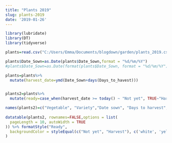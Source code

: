 ```yaml
---
title: "Plants 2019"
slug: plants-2019
date: '2019-01-26'
---
```


```r
library(lubridate)
library(DT)
library(tidyverse)

plants=read.csv("C:/Users/Emma/Documents/blogdown/garden/plants_2019.csv", header=T)

plants$Date_Sown=as.Date(plants$Date_Sown,format = "%d/%m/%Y")
#plants$Date_Sown=as.Date(format(plants$Date_Sown, format = "%d/%m/%Y"))

plants=plants%>%
  mutate(harvest_date=ymd(Date_Sown+days(Days_to_havest)))


plants2=plants%>%
  mutate(ready=case_when(harvest_date >= today() ~ "Not yet", TRUE~"Harvest"))

names(plants2)=c("Vegetable", "Variety","Date sown", "Days to harvest","Harvest day","Ready")
    
datatable(plants2, rownames=FALSE,options = list(
  pageLength = 10, autoWidth = TRUE
)) %>% formatStyle("Ready",
  backgroundColor = styleEqual(c("Not yet", "Harvest"), c('white', 'yellow'))
)


```